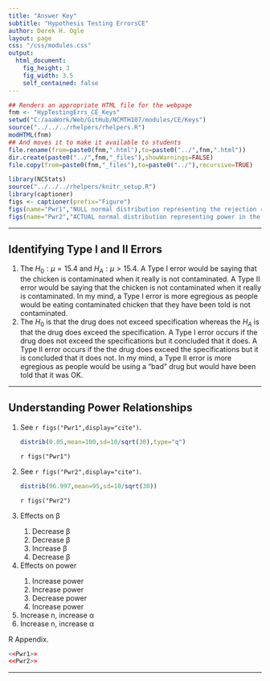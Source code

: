 ```yaml
---
title: "Answer Key"
subtitle: "Hypothesis Testing ErrorsCE"
author: Derek H. Ogle
layout: page
css: "/css/modules.css"
output:
  html_document:
    fig_height: 3
    fig_width: 3.5
    self_contained: false
---
```


```r
## Renders an appropriate HTML file for the webpage
fnm <- "HypTestingErrs_CE_Keys"
setwd("C:/aaaWork/Web/GitHub/NCMTH107/modules/CE/Keys")
source("../../../rhelpers/rhelpers.R")
modHTML(fnm)
## And moves it to make it available to students
file.rename(from=paste0(fnm,".html"),to=paste0("../",fnm,".html"))
dir.create(paste0("../",fnm,"_files"),showWarnings=FALSE)
file.copy(from=paste0(fnm,"_files"),to=paste0("../"),recursive=TRUE)
```

```r
library(NCStats)
source("../../../rhelpers/knitr_setup.R")
library(captioner)
figs <- captioner(prefix="Figure")
figs(name="Pwr1","NULL normal distribution representing the rejection region for the power calculation example.")
figs(name="Pwr2","ACTUAL normal distribution representing power in the power calculation example.")
```

----

## Identifying Type I and II Errors

<ol>
<li>The $H_{0}: \mu=15.4$ and $H_{A}: \mu>15.4$.  A Type I error would be saying that the chicken is contaminated when it really is not contaminated.  A Type II error would be saying that the chicken is not contaminated when it really is contaminated.  In my mind, a Type I error is more egregious as people would be eating contaminated chicken that they have been told is not contaminated.</li>
<li>The $H_{0}$ is that the drug does not exceed specification whereas the $H_{A}$ is that the drug does exceed the specification.  A Type I error occurs if the drug does not exceed the specifications but it concluded that it does.  A Type II error occurs if the the drug does exceed the specifications but it is concluded that it does not.  In my mind, a Type II error is more egregious as people would be using a "bad" drug but would have been told that it was OK.</li>
</ol>

----

## Understanding Power Relationships

<ol>
<li>See `r figs("Pwr1",display="cite")`.</li>
```r
distrib(0.05,mean=100,sd=10/sqrt(30),type="q")
```

`r figs("Pwr1")`

<li>See `r figs("Pwr2",display="cite")`.</li>
```r
distrib(96.997,mean=95,sd=10/sqrt(30))
```

`r figs("Pwr2")`

<li>Effects on &beta;</li>
<ol>
<li>Decrease &beta;</li>
<li>Decrease &beta;</li>
<li>Increase &beta;</li>
<li>Decrease &beta;</li>
</ol>
<li>Effects on power</li>
<ol>
<li>Increase power</li>
<li>Increase power</li>
<li>Decrease power</li>
<li>Increase power</li>
</ol>
<li>Increase n, increase &alpha;</li>
<li>Increase n, increase &alpha;</li>
</ol>

R Appendix.
```r
<<Pwr1>>
<<Pwr2>>
```

----
